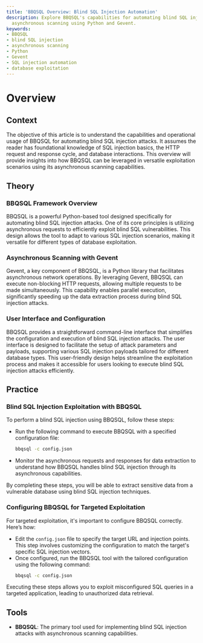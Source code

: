 ```yaml
---
title: 'BBQSQL Overview: Blind SQL Injection Automation'
description: Explore BBQSQL's capabilities for automating blind SQL injections with
  asynchronous scanning using Python and Gevent.
keywords:
- BBQSQL
- blind SQL injection
- asynchronous scanning
- Python
- Gevent
- SQL injection automation
- database exploitation
---
```


# Overview

## Context

The objective of this article is to understand the capabilities and operational usage of BBQSQL for automating blind SQL injection attacks. It assumes the reader has foundational knowledge of SQL injection basics, the HTTP request and response cycle, and database interactions. This overview will provide insights into how BBQSQL can be leveraged in versatile exploitation scenarios using its asynchronous scanning capabilities.

## Theory

### BBQSQL Framework Overview

BBQSQL is a powerful Python-based tool designed specifically for automating blind SQL injection attacks. One of its core principles is utilizing asynchronous requests to efficiently exploit blind SQL vulnerabilities. This design allows the tool to adapt to various SQL injection scenarios, making it versatile for different types of database exploitation.

### Asynchronous Scanning with Gevent

Gevent, a key component of BBQSQL, is a Python library that facilitates asynchronous network operations. By leveraging Gevent, BBQSQL can execute non-blocking HTTP requests, allowing multiple requests to be made simultaneously. This capability enables parallel execution, significantly speeding up the data extraction process during blind SQL injection attacks.

### User Interface and Configuration

BBQSQL provides a straightforward command-line interface that simplifies the configuration and execution of blind SQL injection attacks. The user interface is designed to facilitate the setup of attack parameters and payloads, supporting various SQL injection payloads tailored for different database types. This user-friendly design helps streamline the exploitation process and makes it accessible for users looking to execute blind SQL injection attacks efficiently.

## Practice

### Blind SQL Injection Exploitation with BBQSQL

To perform a blind SQL injection using BBQSQL, follow these steps:

- Run the following command to execute BBQSQL with a specified configuration file:
  ```bash
  bbqsql -c config.json
  ```
- Monitor the asynchronous requests and responses for data extraction to understand how BBQSQL handles blind SQL injection through its asynchronous capabilities.

By completing these steps, you will be able to extract sensitive data from a vulnerable database using blind SQL injection techniques.

### Configuring BBQSQL for Targeted Exploitation

For targeted exploitation, it's important to configure BBQSQL correctly. Here’s how:

- Edit the `config.json` file to specify the target URL and injection points. This step involves customizing the configuration to match the target's specific SQL injection vectors.
- Once configured, run the BBQSQL tool with the tailored configuration using the following command:
  ```bash
  bbqsql -c config.json
  ```

Executing these steps allows you to exploit misconfigured SQL queries in a targeted application, leading to unauthorized data retrieval.

## Tools

- **BBQSQL**: The primary tool used for implementing blind SQL injection attacks with asynchronous scanning capabilities.